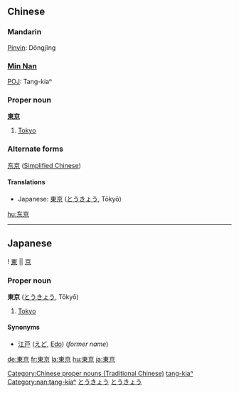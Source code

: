 ==Chinese==
===Mandarin===
[[Pinyin]]: Dōngjīng
===[[Min Nan]]===
[[POJ]]: Tang-kiaⁿ
===Proper noun===
'''[[東]][[京]]'''

# [[Tokyo]]
===Alternate forms===
[[东京]] ([[Simplified Chinese]])
====Translations====
<!-- please don't remove xlations with CJK characters - they're useful here -->
*Japanese: [[東京]] ([[とうきょう]], Tōkyō)

[[Category:Chinese proper nouns (Traditional Chinese)]]
[[Category:Min Nan proper nouns (Traditional Chinese)|tang-kiaⁿ]]
[[Category:nan:tang-kiaⁿ]]
[[hu:东京]]
----

==Japanese== 
[[Category:Japanese language|とうきょう]]
{{ja-kanjitab-top}}
! [[東]] || [[京]]
{{ja-kanjitab-bottom}}                                         
===Proper noun===
[[Category:Japanese proper nouns|とうきょう]]
'''東京''' ([[とうきょう]], Tōkyō)

# [[Tokyo]]

====Synonyms====
* [[江戸]] ([[えど]], [[Edo]]) (''former name'')

[[de:東京]]
[[fr:東京]]
[[la:東京]]
[[hu:東京]]
[[ja:東京]]